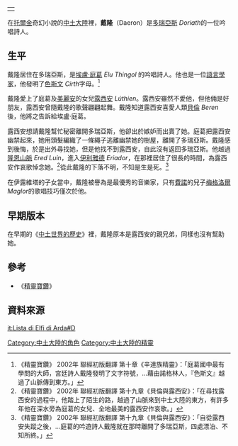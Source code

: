 {|align=right
|-
|{{Tolkienchar |
image_character = |
image_caption = |
character_birth = 雙樹紀?年|
character_death = |
Book(s) = 《[[精靈寶鑽|精靈寶鑽]]》|
character_name = 戴隆|
character_alias =|
character_title =|
character_race = [[精靈|精靈]][[辛達族|辛達族]]|
character_culture =|
character_gender = 男性|
character_realm =|
character_sub_realm =|
character_lifespan = |
character_weapon =|
Jacksom =|
Bakshi =|
RB-Hobbit =|
RB-Return =|
BBC =|
}}
|}
在[[托爾金|托爾金]]奇幻小說的[[中土大陸|中土大陸]]裡，'''戴隆'''（Daeron）是[[多瑞亞斯|多瑞亞斯]] ''Doriath''的一位吟唱詩人。

==生平==
戴隆居住在多瑞亞斯，是[[埃盧·庭葛|埃盧·庭葛]] ''Elu Thingol'' 的吟唱詩人。他也是一位[[語言學家|語言學家]]，他發明了[[色斯文|色斯文]] ''Cirth''字母。<ref>《精靈寶鑽》 2002年 聯經初版翻譯 第十章《辛達族精靈》：「庭葛國中最有學問的大師，宮廷詩人戴隆發明了文字符號，...藉由諾格林人，『色斯文』越過了山脈傳到東方。」</ref>

戴隆愛上了庭葛及[[美麗安|美麗安]]的女兒[[露西安|露西安]] ''Lúthien''。露西安雖然不愛他，但他倆是好朋友，露西安曾隨戴隆的歌聲翩翩起舞。戴隆知道露西安喜愛人類[[貝倫|貝倫]] ''Beren''後，他將之告訴給埃盧·庭葛。

露西安想請戴隆幫忙秘密離開多瑞亞斯，他卻出於嫉妒而出賣了她。庭葛把露西安幽禁起來，她用頭髮編織了一條繩子逃離幽禁她的樹屋，離開了多瑞亞斯。戴隆感到後悔，於是出外尋找她，但是他找不到露西安，自此沒有返回多瑞亞斯。他越過[[伊瑞德隆|隆恩山脈]] ''Ered Luin''，進入[[伊利雅德|伊利雅德]] ''Eriador''，在那裡居住了很長的時間，為露西安作哀歌悼念她。<ref>《精靈寶鑽》 2002年 聯經初版翻譯 第十九章《貝倫與露西安》：「在尋找露西安的過程中，他踏上了陌生的路，越過了山脈來到中土大陸的東方，有許多年他在深水旁為庭葛的女兒、全地最美的露西安作哀歌。」</ref>從此戴隆的下落不明，不知是生是死。<ref>《精靈寶鑽》 2002年 聯經初版翻譯 第十九章《貝倫與露西安》：「自從露西安失蹤之後，...庭葛的吟遊詩人戴隆就在那時離開了多瑞亞斯，四處漂泊、不知所終。」</ref>

在伊露維塔的子女當中，戴隆被譽為是最優秀的音樂家，只有[[費諾|費諾]]的兒子[[梅格洛爾|梅格洛爾]] ''Maglor''的歌唱技巧僅次於他。

==早期版本==

在早期的《[[中土世界的歷史|中土世界的歷史]]》裡，戴隆原本是露西安的親兄弟，同樣也沒有幫助她。

==參考==
*《[[精靈寶鑽|精靈寶鑽]]》

==資料來源==
{{reflist}}

[[Category:中土大陸的角色|Category:中土大陸的角色]]
[[Category:中土大陸的精靈|Category:中土大陸的精靈]]

[[it:Lista_di_Elfi_di_Arda#D|it:Lista di Elfi di Arda#D]]